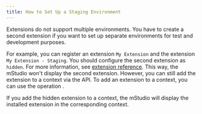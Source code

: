 ```yaml
---
title: How to Set Up a Staging Environment
---
```



Extensions do not support multiple environments.
You have to create a second extension if you want to set up separate environments for test and development purposes.

For example, you can register an extension `My Extension` and the extension `My Extension - Staging`.
You should configure the second extension as `hidden`.
For more information, see [extension reference](../../reference/extensions).
This way, the mStudio won't display the second extension.
However, you can still add the extension to a context via the API.
To add an extension to a context, you can use the operation <OperationLink operation="extension-create-extension-instance" />.

If you add the hidden extension to a context, the mStudio will display the installed extension in the corresponding context.
